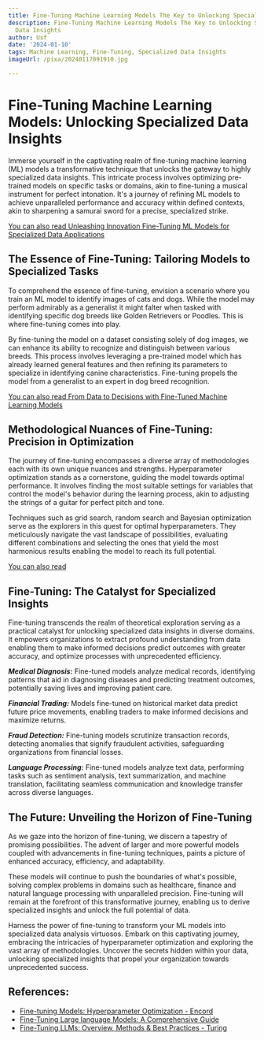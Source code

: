 ```yaml
---
title: Fine-Tuning Machine Learning Models The Key to Unlocking Specialized Data Insights
description: Fine-Tuning Machine Learning Models The Key to Unlocking Specialized
  Data Insights
author: Usf
date: '2024-01-10'
tags: Machine Learning, Fine-Tuning, Specialized Data Insights
imageUrl: /pixa/20240117091910.jpg

---
```

# Fine-Tuning Machine Learning Models: Unlocking  Specialized Data Insights

Immerse yourself in the captivating realm  of fine-tuning machine learning (ML) models a transformative technique  that unlocks the gateway to highly specialized data insights. This intricate process involves optimizing pre-trained models on specific tasks or domains, akin  to fine-tuning a musical instrument for perfect  intonation. It's a journey of refining ML models to achieve unparalleled performance and accuracy within defined contexts, akin to sharpening a samurai sword for  a precise, specialized strike.

[You can also read Unleashing Innovation Fine-Tuning ML Models for Specialized Data Applications](Unleashing%20Innovation%20Fine-Tuning%20ML%20Models%20for%20Specialized%20Data%20Applications)


## The Essence of Fine-Tuning: Tailoring Models to Specialized Tasks

To comprehend the essence of fine-tuning, envision a scenario where  you train an ML model to identify images of cats and dogs. While the model  may perform admirably as a generalist  it might  falter when  tasked with identifying  specific dog breeds like Golden Retrievers or Poodles. This is where fine-tuning comes into play. 

By fine-tuning the model on a dataset consisting solely  of dog images, we can enhance its ability to recognize and  distinguish  between various breeds. This process involves leveraging a  pre-trained model which  has already learned  general features and then refining its parameters to specialize in identifying canine characteristics. Fine-tuning propels the  model  from  a generalist to an expert in dog breed recognition. 

[You can also read From Data to Decisions with Fine-Tuned Machine Learning Models](From%20Data%20to%20Decisions%20with%20Fine-Tuned%20Machine%20Learning%20Models)


## Methodological Nuances of Fine-Tuning: Precision in Optimization

The journey of fine-tuning encompasses a diverse array of methodologies each with its own unique nuances and strengths. Hyperparameter optimization  stands as a cornerstone, guiding the model towards optimal  performance. It involves finding the most suitable settings for variables that control the model's behavior during the learning process, akin to adjusting the strings of a guitar  for perfect pitch and tone.

Techniques such  as grid search, random search and Bayesian optimization serve as the explorers in this quest for optimal hyperparameters. They meticulously navigate the vast landscape of possibilities, evaluating different combinations  and selecting the  ones that yield the most harmonious results enabling the model to reach its full potential. 

[You can also read ]()


## Fine-Tuning: The Catalyst for Specialized  Insights

Fine-tuning transcends  the realm of theoretical exploration serving as a practical catalyst for unlocking specialized data  insights  in diverse domains.  It  empowers organizations  to extract profound understanding from data enabling them to make informed decisions predict outcomes with  greater accuracy, and  optimize processes with unprecedented efficiency.

_**Medical Diagnosis:**_  Fine-tuned models analyze medical records, identifying  patterns that aid in diagnosing diseases  and predicting treatment outcomes, potentially saving lives  and improving patient care.

_**Financial Trading:**_  Models fine-tuned  on historical market data predict future price movements, enabling traders  to make informed decisions and maximize returns.

_**Fraud Detection:**_  Fine-tuning models scrutinize transaction records, detecting anomalies that signify fraudulent  activities, safeguarding  organizations from financial losses.

_**Language Processing:**_   Fine-tuned models analyze text data, performing tasks such as sentiment analysis, text summarization, and machine translation, facilitating  seamless communication and knowledge transfer across diverse languages.

## The Future: Unveiling the Horizon of Fine-Tuning

As we gaze into the horizon of fine-tuning, we discern a tapestry of promising possibilities. The advent of larger and  more powerful models coupled  with advancements in fine-tuning  techniques, paints a picture  of enhanced accuracy, efficiency,  and  adaptability. 

These models will continue to push  the boundaries  of what's possible, solving complex  problems in domains such as healthcare, finance and natural language processing with unparalleled precision. Fine-tuning will remain at the forefront of this transformative journey, enabling us to derive specialized insights and unlock the full potential of data. 

Harness the  power of fine-tuning to  transform your  ML models into specialized data analysis virtuosos. Embark on this  captivating journey,  embracing the intricacies  of hyperparameter optimization and exploring the vast array of  methodologies. Uncover the secrets hidden within your data, unlocking specialized insights that propel your organization towards  unprecedented success.

## References:
- [Fine-tuning Models: Hyperparameter Optimization - Encord](https://encord.com/blog/fine-tuning-models-hyperparameter-optimization/)
- [Fine-Tuning Large language Models: A Comprehensive Guide](https://ankushmulkar.medium.com/fine-tuning-large-language-models-a-comprehensive-guide-ea33cf9e6acb)
- [Fine-Tuning LLMs: Overview, Methods & Best Practices - Turing](https://www.turing.com/resources/finetuning-large-language-models)
